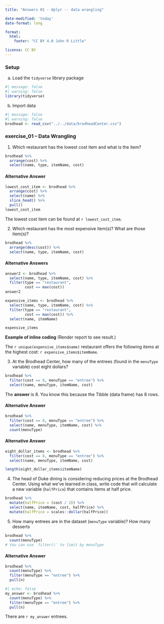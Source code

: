 ```yaml
---
title: "Answers 01 - dplyr -- data wrangling"

date-modified: 'today'
date-format: long

format: 
  html:
    footer: "CC BY 4.0 John R Little"

license: CC BY
---
```


### Setup

a.  Load the `tidyverse` library package

```r
#| message: false
#| warning: false
library(tidyverse)
```

b.  Import data

```r
#| message: false
#| warning: false
brodhead <- read_csv("../../data/brodheadCenter.csv")
```

### exercise_01 -- Data Wrangling

1.  Which restaurant has the lowest cost item and what is the item?

```r
brodhead %>% 
  arrange(cost) %>% 
  select(name, type, itemName, cost)
```

#### Alternative Answer

```r
lowest_cost_item <- brodhead %>% 
  arrange(cost) %>% 
  select(name) %>% 
  slice_head() %>% 
  pull()
lowest_cost_item  
```

The lowest cost item can be found at `r lowest_cost_item`.

2.  Which restaurant has the most expensive item(s)? What are those item(s)?

```r
brodhead %>% 
  arrange(desc(cost)) %>% 
  select(name, type, itemName, cost)
```

#### Alternative Answers

```r
answer2 <- brodhead %>% 
  select(name, type, itemName, cost) %>% 
  filter(type == "restaurant",
         cost == max(cost)) 
answer2
```

```r
expensive_items <- brodhead %>% 
  select(name, type, itemName, cost) %>% 
  filter(type == "restaurant",
         cost == max(cost)) %>% 
  select(name, itemName) 

expensive_items
```

**Example of inline coding** (Render report to see result.)

The `r unique(expensive_items$name)` restaurant offers the following items at the highest cost: `r expensive_items$itemName`.

3.  At the Brodhead Center, how many of the entrees (found in the `menuType` variable) cost eight dollars?

```r
brodhead %>% 
  filter(cost == 8, menuType == "entree") %>% 
  select(name, menuType, itemName, cost)
```

The **answer** is 8. You know this because the Tibble (data frame) has 8 rows.

#### Alternative Answer

```r
brodhead %>% 
  filter(cost == 8, menuType == "entree") %>% 
  select(name, menuType, itemName, cost) %>% 
  count(menuType)
```

#### Alternative Answer

```r
eight_dollar_items <- brodhead %>% 
  filter(cost == 8, menuType == "entree") %>% 
  select(name, menuType, itemName, cost) 

length(eight_dollar_items$itemName)
```

4.  The head of Duke dining is considering reducing prices at the Brodhead Center. Using what we've learned in class, write code that will calculate a new variable (`halfPrice`) that contains items at half price.

```r
brodhead %>% 
  mutate(halfPrice = (cost / 2)) %>% 
  select(name, itemName, cost, halfPrice) %>% 
  mutate(halfPrice = scales::dollar(halfPrice))
```

5.  How many entrees are in the dataset (`menuType` variable)? How many desserts

```r
brodhead %>% 
  count(menuType)
# You can use `filter()` to limit by menuType
```

#### Alternative Answer

```r
brodhead %>% 
  count(menuType) %>% 
  filter(menuType == "entree") %>% 
  pull(n)
```

```r
#| echo: false
my_answer <- brodhead %>% 
  count(menuType) %>% 
  filter(menuType == "entree") %>% 
  pull(n)
```

There are `r my_answer` entrees.
